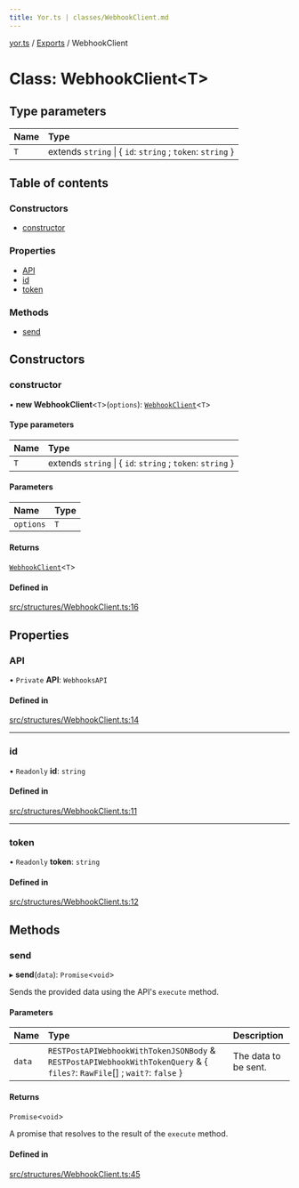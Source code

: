 ```yaml
---
title: Yor.ts | classes/WebhookClient.md
---
```

[yor.ts](../README.md) / [Exports](../modules.md) / WebhookClient

# Class: WebhookClient\<T\>

## Type parameters

| Name | Type |
| :------ | :------ |
| `T` | extends `string` \| \{ `id`: `string` ; `token`: `string`  } |

## Table of contents

### Constructors

- [constructor](WebhookClient.md#constructor)

### Properties

- [API](WebhookClient.md#api)
- [id](WebhookClient.md#id)
- [token](WebhookClient.md#token)

### Methods

- [send](WebhookClient.md#send)

## Constructors

### constructor

• **new WebhookClient**\<`T`\>(`options`): [`WebhookClient`](WebhookClient.md)\<`T`\>

#### Type parameters

| Name | Type |
| :------ | :------ |
| `T` | extends `string` \| \{ `id`: `string` ; `token`: `string`  } |

#### Parameters

| Name | Type |
| :------ | :------ |
| `options` | `T` |

#### Returns

[`WebhookClient`](WebhookClient.md)\<`T`\>

#### Defined in

[src/structures/WebhookClient.ts:16](https://github.com/OreOreki/yor.ts/blob/ba81725/src/structures/WebhookClient.ts#L16)

## Properties

### API

• `Private` **API**: `WebhooksAPI`

#### Defined in

[src/structures/WebhookClient.ts:14](https://github.com/OreOreki/yor.ts/blob/ba81725/src/structures/WebhookClient.ts#L14)

___

### id

• `Readonly` **id**: `string`

#### Defined in

[src/structures/WebhookClient.ts:11](https://github.com/OreOreki/yor.ts/blob/ba81725/src/structures/WebhookClient.ts#L11)

___

### token

• `Readonly` **token**: `string`

#### Defined in

[src/structures/WebhookClient.ts:12](https://github.com/OreOreki/yor.ts/blob/ba81725/src/structures/WebhookClient.ts#L12)

## Methods

### send

▸ **send**(`data`): `Promise`\<`void`\>

Sends the provided data using the API's `execute` method.

#### Parameters

| Name | Type | Description |
| :------ | :------ | :------ |
| `data` | `RESTPostAPIWebhookWithTokenJSONBody` & `RESTPostAPIWebhookWithTokenQuery` & \{ `files?`: `RawFile`[] ; `wait?`: ``false``  } | The data to be sent. |

#### Returns

`Promise`\<`void`\>

A promise that resolves to the result of the `execute` method.

#### Defined in

[src/structures/WebhookClient.ts:45](https://github.com/OreOreki/yor.ts/blob/ba81725/src/structures/WebhookClient.ts#L45)
